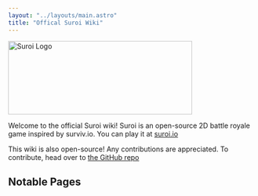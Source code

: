 ```yaml
---
layout: "../layouts/main.astro"
title: "Offical Suroi Wiki"
---
```


<img class="flex justify-center mx-auto" width="375" height="150" src="/vendor/suroi/client/public/img/logos/suroi.png" alt="Suroi Logo"/>

Welcome to the official Suroi wiki! Suroi is an open-source 2D battle royale game inspired by surviv.io. You can play it at [suroi.io](https://suroi.io)

This wiki is also open-source! Any contributions are appreciated. To contribute, head over to [the GitHub repo](https://github.com/HasangerGames/suroi-wiki)

## Notable Pages

<div className="flex flex-col flex-wrap gap-4 mt-8 lg:flex-row">
  <CardLink
    title="Weapons"
    description="List of Weapons"
    url="/weapons"
    image="/vendor/suroi/client/public/img/game/weapons/ak47.svg"
  />

  <CardLink
    title="Consumables"
    description="List of Consumables"
    url="/consumables"
    image="/vendor/suroi/client/public/img/game/loot/medikit.svg"
  />

  <CardLink
    title="Loot Tables"
    description="Loot Drop Rates"
    url="/loottables"
    image="/vendor/suroi/client/public/img/game/obstacles/flint_crate.svg"
  />

  <CardLink
    title="Equipment"
    description="List of Equipment"
    url="/equipment"
    image="/vendor/suroi/client/public/img/game/loot/regular_vest.svg"
  />
</div>